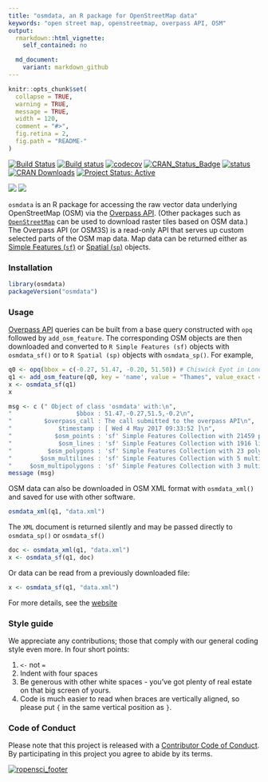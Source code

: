 ```yaml
---
title: "osmdata, an R package for OpenStreetMap data"
keywords: "open street map, openstreetmap, overpass API, OSM"
output:
  rmarkdown::html_vignette:
    self_contained: no

  md_document:
    variant: markdown_github
---
```


<!-- README.md is generated from README.Rmd. Please edit that file -->

```r
knitr::opts_chunk$set(
  collapse = TRUE,
  warning = TRUE,
  message = TRUE,
  width = 120,
  comment = "#>",
  fig.retina = 2,
  fig.path = "README-"
)
```


[![Build Status](https://travis-ci.org/ropensci/osmdata.svg?branch=master)](https://travis-ci.org/ropensci/osmdata) 
[![Build status](https://ci.appveyor.com/api/projects/status/github/ropensci/osmdata?svg=true)](https://ci.appveyor.com/project/ropensci/osmdata)
[![codecov](https://codecov.io/gh/ropensci/osmdata/branch/master/graph/badge.svg)](https://codecov.io/gh/ropensci/osmdata)
[![CRAN_Status_Badge](http://www.r-pkg.org/badges/version/osmdata)](http://cran.r-project.org/web/packages/osmdata) 
[![status](http://joss.theoj.org/papers/0f59fb7eaeb2004ea510d38c00051dd3/status.svg)](http://joss.theoj.org/papers/0f59fb7eaeb2004ea510d38c00051dd3)
[![CRAN Downloads](http://cranlogs.r-pkg.org/badges/grand-total/osmdata?color=orange)](http://cran.r-project.org/package=osmdata)
[![Project Status: Active](http://www.repostatus.org/badges/latest/active.svg)](http://www.repostatus.org/#active)

![](./fig/title.png)
[![](https://badges.ropensci.org/103_status.svg)](https://github.com/ropensci/onboarding/issues/103)


`osmdata` is an R package for accessing the raw vector data underlying OpenStreetMap (OSM) via the
[Overpass API](http://wiki.openstreetmap.org/wiki/Overpass_API).
(Other packages such as [`OpenStreetMap`](https://cran.r-project.org/web/packages/OpenStreetMap/index.html) can be used to download raster tiles based on OSM data.)
The Overpass
API (or OSM3S) is a read-only API that serves up custom selected
parts of the OSM map data. Map data can be returned either as
[Simple Features (`sf`)](https://cran.r-project.org/package=sf) or
[Spatial (`sp`)](https://cran.r-project.org/package=sp) objects.


### Installation

```r
library(osmdata)
packageVersion("osmdata")
```

### Usage

[Overpass API](http://wiki.openstreetmap.org/wiki/Overpass_API) queries can be
built from a base query constructed with `opq` followed by `add_osm_feature`. The
corresponding OSM objects are then downloaded and converted to `R Simple
Features (sf)` objects with `osmdata_sf()` or to `R Spatial (sp)` objects with
`osmdata_sp()`. For example,

```r
q0 <- opq(bbox = c(-0.27, 51.47, -0.20, 51.50)) # Chiswick Eyot in London, U.K.
q1 <- add_osm_feature(q0, key = 'name', value = "Thames", value_exact = FALSE)
x <- osmdata_sf(q1)
x
```
```r
msg <- c (" Object of class 'osmdata' with:\n",
"                  $bbox : 51.47,-0.27,51.5,-0.2\n",
"         $overpass_call : The call submitted to the overpass API\n",
"             $timestamp : [ Wed 4 May 2017 09:33:52 ]\n",
"            $osm_points : 'sf' Simple Features Collection with 21459 points\n",
"             $osm_lines : 'sf' Simple Features Collection with 1916 linestrings\n",
"          $osm_polygons : 'sf' Simple Features Collection with 23 polygons\n",
"        $osm_multilines : 'sf' Simple Features Collection with 5 multilinestrings\n",
"     $osm_multipolygons : 'sf' Simple Features Collection with 3 multipolygons")
message (msg)
```

OSM data can also be downloaded in OSM XML format with `osmdata_xml()` and saved
for use with other software.

```r
osmdata_xml(q1, "data.xml")
```

The `XML` document is returned silently and may be passed directly to
`osmdata_sp()` or `osmdata_sf()`

```r
doc <- osmdata_xml(q1, "data.xml")
x <- osmdata_sf(q1, doc)
```

Or data can be read from a previously downloaded file:

```r
x <- osmdata_sf(q1, "data.xml")
```

For more details, see the [website](https://ropensci.github.io/osmdata/)

### Style guide

We appreciate any contributions; those that comply with our general coding style
even more. In four short points:

1. `<-` not `=`
2. Indent with four spaces
3. Be generous with other white spaces - you've got plenty of real estate on
   that big screen of yours.
4. Code is much easier to read when braces are vertically aligned, so please
   put `{` in the same vertical position as `}`.

### Code of Conduct

Please note that this project is released with a [Contributor Code of Conduct](CONDUCT.md). 
By participating in this project you agree to abide by its terms.

[![ropensci\_footer](http://ropensci.org/public_images/github_footer.png)](http://ropensci.org)
